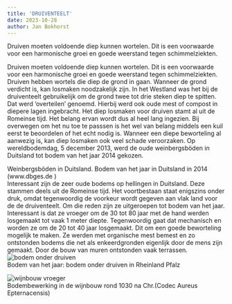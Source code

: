 ```yaml
---
title: 'DRUIVENTEELT'
date: 2023-10-28
author: Jan Bokhorst
---
```




Druiven moeten voldoende diep kunnen wortelen. Dit is een voorwaarde voor een harmonische groei en goede weerstand tegen schimmelziekten.


Druiven moeten voldoende diep kunnen wortelen. Dit is een voorwaarde voor een harmonische groei en goede weerstand tegen schimmelziekten.  
Druiven hebben wortels die diep de grond in gaan. Wanneer de grond verdicht is, kan losmaken noodzakelijk zijn. In het Westland was het bij de druiventeelt gebruikelijk om de grond twee tot drie steken diep te spitten. Dat werd 'overteilen' genoemd. Hierbij werd ook oude mest of compost in diepere lagen ingebracht. Het diep losmaken voor druiven stamt al uit de Romeinse tijd. Het belang ervan wordt dus al heel lang ingezien. Bij overwegen om het nu toe te passsen is het wel van belang middels een kuil eerst te beoordelen of het echt nodig is. Wanneer een diepe beworteling al aanwezig is, kan diep losmaken ook veel schade veroorzaken. Op wereldbodemdag, 5 december 2013, werd de oude weinbergsböden in Duitsland tot bodem van het jaar 2014 gekozen.  

Weinbergsböden in Duitsland. Bodem van het jaar in Duitsland in 2014 (www.dbges.de )  
Interessant zijn de zeer oude bodems op hellingen in Duitsland. Deze stammen deels uit de Romeinse tijd. Het voortbestaan staat enigszins onder druk, omdat tegenwoordig de voorkeur wordt gegeven aan vlak land voor de de druiventeelt. Om die reden zijn ze uitgeroepen tot bodem van het jaar. Interessant is dat ze vroeger om de 30 tot 80 jaar met de hand werden losgemaakt tot vaak 1 meter diepte. Tegenwoordig gaat dat mechanisch en worden ze om de 20 tot 40 jaar losgemaakt. Dit om een goede beworteling mogelijk te maken. Ze werden met organische mest bemest en zo ontstonden bodems die net als enkeerdgronden eigenlijk door de mens zijn gemaakt. Door de bouw van muren ontstonden vaak terrassen.   
![bodem onder druiven](../img/weinbergsboden2-1920w.jpg)   
Bodem van het jaar: bodem onder druiven in Rheinland Pfalz








![wijnbouw vroeger](../img/Vineyard_Owner_and_Laborers_Parable_-_Codex_Aureus_Epternacensis_f76f_Detail(Small)-1920w.jpg)   
Bodembewerking in de wijnbouw rond 1030 na Chr.(Codec Aureus Epternacensis)















